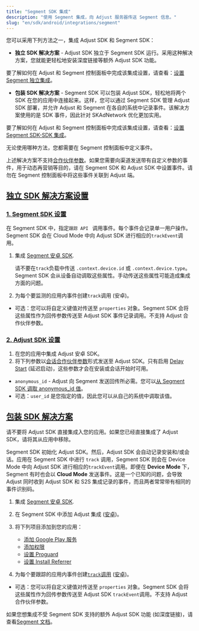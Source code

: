 ```yaml
---
title: "Segment SDK 集成"
description: "使用 Segment 集成，向 Adjust 服务器传送 Segment 信息。"
slug: "en/sdk/android/integrations/segment"
---
```

您可以采用下列方法之一，集成 Adjust SDK 和 Segment SDK：

* **独立 SDK 解决方案** \- Adjust SDK 独立于 Segment SDK 运行。采用这种解决方案，您就能更轻松地安装深度链接等额外 Adjust SDK 功能。

要了解如何在 Adjust 和 Segment 控制面板中完成该集成设置，请查看：[设置 Segment 独立集成](https://help.adjust.com/en/article/set-up-segment-independent-integration)。

* **包装 SDK 解决方案** \- Segment SDK 可以包装 Adjust SDK，轻松地将两个 SDK 在您的应用中连接起来。这样，您可以通过 Segment SDK 管理 Adjust SDK 部署，并允许 Adjust 和 Segment 在各自的系统中记录事件。该解决方案使用的是 SDK 事件，因此针对 SKAdNetwork 优化更加实用。

要了解如何在 Adjust 和 Segment 控制面板中完成该集成设置，请查看：[设置 Segment SDK\-SDK 集成](https://help.adjust.com/en/article/set-up-segment-sdk-sdk-integration)。

无论使用哪种方法，您都需要在 Segment 控制面板中定义事件。
<callout type="warning"> 

上述解决方案不支持[合作伙伴参数](/en/sdk/android/features/events#add-partner-parameters)。如果您需要向渠道发送带有自定义参数的事件，用于动态再营销等目的，请在 Segment SDK 和 Adjust SDK 中设置事件。请勿在 Segment 控制面板中将这些事件关联到 Adjust 端。
</Callout> 

[独立 SDK 解决方案设置](independent-sdk-solution-setup)
-----------------------------------------------

### [1\. Segment SDK 设置](1-segment-sdk-setup)

在 Segment SDK 中，指定`跟踪 API ` 调用事件。每个事件会记录单一用户操作。Segment SDK 会在 Cloud Mode 中向 Adjust SDK 进行相应的`trackEvent`调用。

1. 集成 [Segment 安卓 SDK](https://segment.com/docs/connections/sources/catalog/libraries/mobile/android).

   <callout type="note"> 

   请不要在`track`负载中传送 `.context.device.id` 或 `.context.device.type`。Segment SDK 会从设备自动调取这些属性。手动传送这些属性可能造成集成方面的问题。
   </Callout> 
2. 为每个要监测的应用内事件创建`track`调用 \(安卓\)。

* 可选：您可以将自定义键值对传送至 `properties` 对象。Segment SDK 会将这些属性作为回传参数传送至 Adjust SDK 事件记录调用。不支持 Adjust 合作伙伴参数。

### [2\. Adjust SDK 设置](2-adjust-sdk-setup)

1. 在您的应用中集成 Adjust 安卓 SDK。
2. 将下列参数以[会话合作伙伴参数](/en/sdk/android/features/session-parameters#session-partner-parameters)形式发送至 Adjust SDK。只有启用 [Delay Start](/en/sdk/android/features/session-parameters#delay-start) \(延迟启动\)，这些参数才会在安装或会话开始时可用。

* `anonymous_id` \- Adjust 向 Segment 发送回传所必需。您可以[从 Segment SDK 调取 anonymous\_id 值](https://segment.com/docs/connections/sources/catalog/libraries/mobile/android/#anonymousid)。
* 可选：`user_id` 是您指定的值，因此您可以从自己的系统中调取该值。

[包装 SDK 解决方案](wrapped-sdk-solution)
-----------------------------------

<callout type="important"> 

请不要将 Adjust SDK 直接集成入您的应用。如果您已经直接集成了 Adjust SDK，请将其从应用中移除。
</Callout> 

Segment SDK 初始化 Adjust SDK。然后，Adjust SDK 会自动记录安装和/或会话。应用在 Segment SDK 中进行 `track` 调用，Segment SDK 则会在 Device Mode 中向 Adjust SDK 进行相应的`trackEvent`调用。即便在 **Device Mode** 下，Segment 有时也会以 **Cloud Mode** 发送事件。这是一个已知的问题，会导致 Adjust 同时收到 Adjust SDK 和 S2S 集成记录的事件，而且两者常常带有相同的事件识别码。

1. 集成 [Segment 安卓 SDK](https://segment.com/docs/connections/sources/catalog/libraries/mobile/android/).
2. 在 Segment SDK 中添加 Adjust 集成 \([安卓](https://segment.com/docs/connections/destinations/catalog/adjust/#android)\)。
3. 将下列项目添加到您的应用： 
   * [添加 Google Play 服务](/en/sdk/android#2-add-google-play-services)
   * [添加权限](/en/sdk/android#3-add-permissions)
   * [设置 Proguard](/en/sdk/android#4-set-up-proguard)
   * [设置 Install Referrer](/en/sdk/android#5-set-up-install-referrer)

4. 为每个要跟踪的应用内事件创建[`track`调用](https://segment.com/docs/connections/spec/track/) \([安卓](https://segment.com/docs/connections/sources/catalog/libraries/mobile/android/#track)\)。

* 可选：您可以将自定义键值对传送至 `properties` 对象。Segment SDK 会将这些属性作为回传参数传送至 Adjust SDK `trackEvent`调用。不支持 Adjust 合作伙伴参数。

<callout type="note"> 

如果您想集成不受 Segment SDK 支持的额外 Adjust SDK 功能 \(如深度链接\)，请查看[Segment 文档](https://segment.com/docs/connections/sources/catalog/libraries/mobile/Android/Android-faqs/#how-do-i-know-when-a-destination-is-initialized)。
</Callout>


